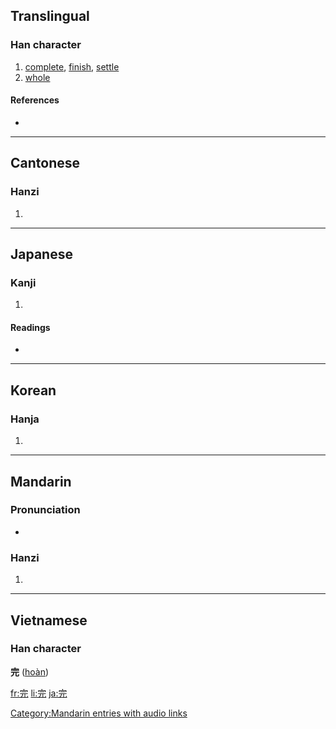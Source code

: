 ==Translingual==

===Han character===
{{Han char|rn=40|rad=宀|as=04|sn=7|four=3021<sub>1</sub>|canj=十一一山 (JMMU)}}

# [[complete]], [[finish]], [[settle]]
# [[whole]]

====References====
* {{Han ref|kx=0282.130|dkj=07079|dj=0555.010|hdz=20914.020|uh=5B8C|ud=23436|bh=A7B9|bd=42937}}

----

==Cantonese==

===Hanzi===
{{yue-hanzi|jyut=|y=yun4}}

# {{defn|Cantonese}}

----

==Japanese==

===Kanji===
{{ja-kanji|grade=4|rs=宀04}}

# {{defn|Japanese}}

====Readings====
* {{ja-readings|on=[[かん]] (kan)|kun=[[まったい]] (mattai), [[まっとうする]] (mattousuru)}}

----

==Korean==

===Hanja===
{{ko-hanja|hangeul=완|rv=wan|mr=wan}}

# {{defn|Korean}}

----

==Mandarin==

===Pronunciation===
*{{audio|zh-wán.ogg|audio}}

===Hanzi===
{{cmn-hanzi|pin=[[wán]] ([[wan2]])|wg=wan<sup>2</sup>}}

# {{defn|Mandarin}}

[[Category:Mandarin entries with audio links]]

----

==Vietnamese==
===Han character===
'''完''' ([[hoàn]])

[[fr:完]]
[[li:完]]
[[ja:完]]